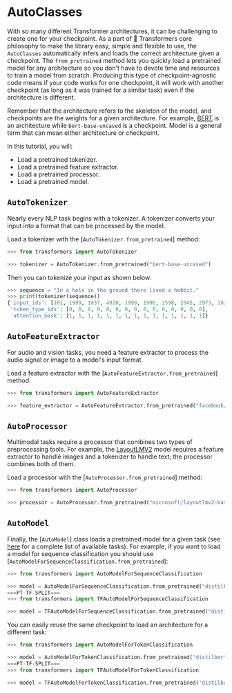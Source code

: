 <!--Copyright 2020 The HuggingFace Team. All rights reserved.

Licensed under the Apache License, Version 2.0 (the "License"); you may not use this file except in compliance with
the License. You may obtain a copy of the License at

http://www.apache.org/licenses/LICENSE-2.0

Unless required by applicable law or agreed to in writing, software distributed under the License is distributed on
an "AS IS" BASIS, WITHOUT WARRANTIES OR CONDITIONS OF ANY KIND, either express or implied. See the License for the
specific language governing permissions and limitations under the License.
-->

# AutoClasses

With so many different Transformer architectures, it can be challenging to create one for your checkpoint. As a part of 🤗 Transformers core philosophy to make the library easy, simple and flexible to use, the `AutoClasses` automatically infers and loads the correct architecture given a checkpoint. The `from_pretrained` method lets you quickly load a pretrained model for any architecture so you don't have to devote time and resources to train a model from scratch. Producing this type of checkpoint-agnostic code means if your code works for one checkpoint, it will work with another checkpoint (as long as it was trained for a similar task) even if the architecture is different.

<Tip>

Remember that the architecture refers to the skeleton of the model, and checkpoints are the weights for a given architecture. For example, [BERT](https://huggingface.co/bert-base-uncased) is an architecture while `bert-base-uncased` is a checkpoint. Model is a general term that can mean either architecture or checkpoint.

</Tip>

In this tutorial, you will:

* Load a pretrained tokenizer.
* Load a pretrained feature extractor.
* Load a pretrained processor.
* Load a pretrained model.

## `AutoTokenizer`

Nearly every NLP task begins with a tokenizer. A tokenizer converts your input into a format that can be processed by the model.

Load a tokenizer with the [`AutoTokenizer.from_pretrained`] method:

```py
>>> from transformers import AutoTokenizer

>>> tokenizer = AutoTokenizer.from_pretrained("bert-base-uncased")
```

Then you can tokenize your input as shown below:

```py
>>> sequence = "In a hole in the ground there lived a hobbit."
>>> print(tokenizer(sequence))
{'input_ids': [101, 1999, 1037, 4920, 1999, 1996, 2598, 2045, 2973, 1037, 7570, 10322, 4183, 1012, 102], 
 'token_type_ids': [0, 0, 0, 0, 0, 0, 0, 0, 0, 0, 0, 0, 0, 0, 0], 
 'attention_mask': [1, 1, 1, 1, 1, 1, 1, 1, 1, 1, 1, 1, 1, 1, 1]}
```

## `AutoFeatureExtractor`

For audio and vision tasks, you need a feature extractor to process the audio signal or image to a model's input format.

Load a feature extractor with the [`AutoFeatureExtractor.from_pretrained`] method:

```py
>>> from transformers import AutoFeatureExtractor

>>> feature_extractor = AutoFeatureExtractor.from_pretrained("facebook/wav2vec2-base-960h")
```

## `AutoProcessor`

Multimodal tasks require a processor that combines two types of preprocessing tools. For example, the [LayoutLMV2](model_doc/layoutlmv2) model requires a feature extractor to handle images and a tokenizer to handle text; the processor combines both of them.

Load a processor with the [`AutoProcessor.from_pretrained`] method:

```py
>>> from transformers import AutoProcessor

>>> processor = AutoProcessor.from_pretrained("microsoft/layoutlmv2-base-uncased")
```

## `AutoModel`

Finally, the [`AutoModel`] class loads a pretrained model for a given task (see [here](model_doc/auto) for a complete list of available tasks). For example, if you want to load a model for sequence classification you should use [`AutoModelForSequenceClassification.from_pretrained`]:

```py
>>> from transformers import AutoModelForSequenceClassification

>>> model = AutoModelForSequenceClassification.from_pretrained("distilbert-base-uncased")
===PT-TF-SPLIT===
>>> from transformers import TFAutoModelForSequenceClassification

>>> model = TFAutoModelForSequenceClassification.from_pretrained("distilbert-base-uncased")
```

You can easily reuse the same checkpoint to load an architecture for a different task:

```py
>>> from transformers import AutoModelForTokenClassification

>>> model = AutoModelForTokenClassification.from_pretrained("distilbert-base-uncased")
===PT-TF-SPLIT===
>>> from transformers import TFAutoModelForTokenClassification

>>> model = TFAutoModelForTokenClassification.from_pretrained("distilbert-base-uncased")
```
